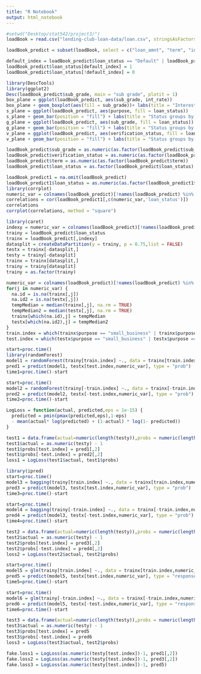 ---
title: "R Notebook"
output: html_notebook
---


```{r}
#setwd("Desktop/stat542/project3/")
loadBook = read.csv("lending-club-loan-data/loan.csv", stringsAsFactors = FALSE)
```

```{r}
loadBook_predict = subset(loadBook, select = c("loan_amnt", "term", "int_rate", "sub_grade", "annual_inc","loan_status","verification_status","revol_util","total_acc","total_pymnt_inv","purpose"))
``` 

```{r}
default_index = loadBook_predict$loan_status == "Default" | loadBook_predict$loan_status == "Charged Off" | loadBook_predict$loan_status == "Late (31-120 days)" | loadBook_predict$loan_status == "Late (16-30 days)"| loadBook_predict$loan_status == "Does not meet the credit policy. Status:Charged Off"
loadBook_predict$loan_status[default_index] = 1
loadBook_predict$loan_status[!default_index] = 0
```

```{r}
library(DescTools)
library(ggplot2)
Desc(loadBook_predict$sub_grade, main = "sub grade", plotit = 1)
box_plane = ggplot(loadBook_predict, aes(sub_grade, int_rate))
box_plane + geom_boxplot(aes(fill = sub_grade))+ labs(title = "Interest rate by grade", x = "Grade", y= "Interest Rate")
s_plane = ggplot(loadBook_predict, aes(purpose, fill = loan_status))
s_plane + geom_bar(position = "fill") + labs(title = "Status groups by purpose", x = "Purpose" , y = "Rate")
g_plane = ggplot(loadBook_predict, aes(sub_grade, fill = loan_status))
g_plane + geom_bar(position = "fill") + labs(title = "Status groups by subgrade", x = "Subgrade" , y = "Rate")
v_plane = ggplot(loadBook_predict, aes(verification_status, fill = loan_status))
v_plane + geom_bar(position = "fill") + labs(title = "Status groups by verification status", x = "verification status" , y = "Rate")
```

```{r}
loadBook_predict$sub_grade = as.numeric(as.factor(loadBook_predict$sub_grade))
loadBook_predict$verification_status = as.numeric(as.factor(loadBook_predict$verification_status))
loadBook_predict$term = as.numeric(as.factor(loadBook_predict$term))
loadBook_predict$loan_status = as.factor(loadBook_predict$loan_status)
```

```{r}
loadBook_predict1 = na.omit(loadBook_predict)
loadBook_predict1$loan_status = as.numeric(as.factor(loadBook_predict1$loan_status))
library(corrplot)
numeric_var = colnames(loadBook_predict)[!names(loadBook_predict) %in% c("purpose", "loan_status")]
correlations = cor(loadBook_predict1[,c(numeric_var,'loan_status')])
correlations
corrplot(correlations, method = "square")
```

```{r}
library(caret)
indexy = numeric_var = colnames(loadBook_predict)[!names(loadBook_predict) %in% c("loan_status")]
trainy = loadBook_predict$loan_status
trainx = loadBook_predict[,indexy]
datasplit = createDataPartition(y = trainy, p = 0.75,list = FALSE)
testx = trainx[-datasplit,]
testy = trainy[-datasplit]
trainx = trainx[datasplit,]
trainy = trainy[datasplit]
trainy = as.factor(trainy)
```


```{r}
numeric_var = colnames(loadBook_predict)[!names(loadBook_predict) %in% c("purpose", "loan_status")]
for(j in numeric_var) {
  na.id = is.na(trainx[,j])
  na.id2 = is.na(testx[,j])
  tempMedian = median(trainx[,j], na.rm = TRUE)
  tempMedian2 = median(testx[,j], na.rm = TRUE)
  trainx[which(na.id),j] = tempMedian
  testx[which(na.id2),j] = tempMedian2
}
train.index = which(trainx$purpose == "small_business" | trainx$purpose == "educational")
test.index = which(testx$purpose == "small_business" | testx$purpose == "educational")
```

```{r}
start=proc.time()
library(randomForest)
model1 = randomForest(trainy[train.index] ~., data = trainx[train.index,numeric_var], ntree=100, importance = T, na.rm = TRUE)
pred1 = predict(model1, testx[test.index,numeric_var], type = "prob")
time1=proc.time()-start
```

```{r}
start=proc.time()
model2 = randomForest(trainy[-train.index] ~., data = trainx[-train.index,numeric_var], ntree=100, importance = T, na.rm = TRUE)
pred2 = predict(model2, testx[-test.index,numeric_var], type = "prob")
time2=proc.time()-start
```

```{r}
LogLoss = function(actual, predicted,eps = 1e-15) {
  predicted = pmin(pmax(predicted,eps),1-eps) 
  - mean(actual* log(predicted) + (1-actual) * log(1- predicted))
}
```

```{r}
test1 = data.frame(actual=numeric(length(testy)),probs = numeric(length(testy)))
test1$actual = as.numeric(testy) - 1
test1$probs[test.index] = pred1[,2]
test1$probs[-test.index] = pred2[,2]
loss1 = LogLoss(test1$actual, test1$probs)
```

```{r}
library(ipred)
start=proc.time()
model3 = bagging(trainy[train.index] ~., data = trainx[train.index,numeric_var],mfinal = 100)
pred3 = predict(model3, testx[test.index,numeric_var], type = "prob")
time3=proc.time()-start
```

```{r}
start=proc.time()
model4 = bagging(trainy[-train.index] ~., data = trainx[-train.index,numeric_var],length_disviosr = 4, iterations = 100)
pred4 = predict(model3, testx[-test.index,numeric_var], type = "prob")
time4=proc.time()-start
```

```{r}
test2 = data.frame(actual=numeric(length(testy)),probs = numeric(length(testy)))
test2$actual = as.numeric(testy) - 1
test2$probs[test.index] = pred3[,2]
test2$probs[-test.index] = pred4[,2]
loss2 = LogLoss(test2$actual, test2$probs)
```

```{r}
start=proc.time()
model5 = glm(trainy[train.index] ~., data = trainx[train.index,numeric_var], family = "binomial")
pred5 = predict(model5, testx[test.index,numeric_var], type = "response")
time5=proc.time()-start
```

```{r}
start=proc.time()
model6 = glm(trainy[-train.index] ~., data = trainx[-train.index,numeric_var], family = "binomial")
pred6 = predict(model5, testx[-test.index,numeric_var], type = "response")
time6=proc.time()-start
```

```{r}
test3 = data.frame(actual=numeric(length(testy)),probs = numeric(length(testy)))
test3$actual = as.numeric(testy) - 1
test3$probs[test.index] = pred5
test3$probs[-test.index] = pred6
loss3 = LogLoss(test3$actual, test2$probs)
```

```{r}
fake.loss1 = LogLoss(as.numeric(testy[test.index])-1, pred1[,2])
fake.loss2 = LogLoss(as.numeric(testy[test.index])-1, pred3[,2])
fake.loss3 = LogLoss(as.numeric(testy[test.index])-1, pred5)
```



